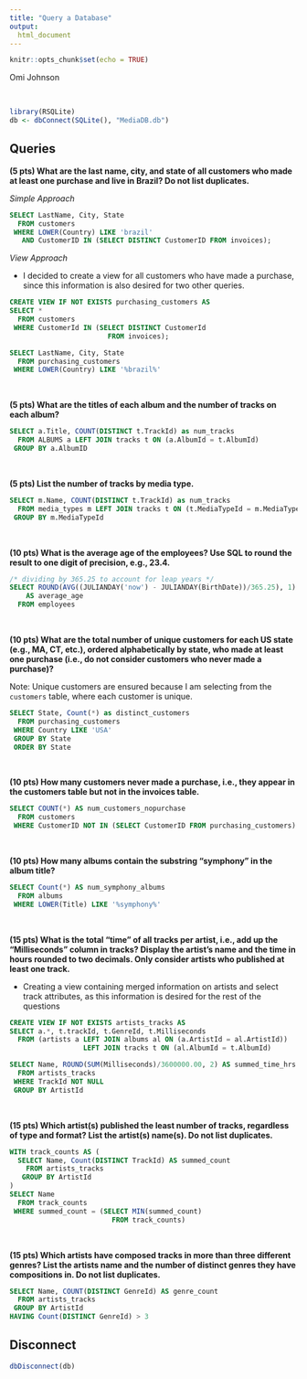 ```yaml
---
title: "Query a Database"
output: 
  html_document
---
```


```r
knitr::opts_chunk$set(echo = TRUE)
```

Omi Johnson

<br>

```r
library(RSQLite)
db <- dbConnect(SQLite(), "MediaDB.db")
```

## Queries

**(5 pts) What are the last name, city, and state of all customers who made at least one purchase and live in Brazil? Do not list duplicates.**

*Simple Approach *

```sql
SELECT LastName, City, State
  FROM customers
 WHERE LOWER(Country) LIKE 'brazil'
   AND CustomerID IN (SELECT DISTINCT CustomerID FROM invoices);
```

*View Approach*

* I decided to create a view for all customers who have made a purchase, since this information is also desired for two other queries. 

```sql
CREATE VIEW IF NOT EXISTS purchasing_customers AS 
SELECT *
  FROM customers
 WHERE CustomerId IN (SELECT DISTINCT CustomerId
                        FROM invoices);
```

```sql
SELECT LastName, City, State
  FROM purchasing_customers
 WHERE LOWER(Country) LIKE '%brazil%'
```

<br>

**(5 pts) What are the titles of each album and the number of tracks on each album? **

```sql
SELECT a.Title, COUNT(DISTINCT t.TrackId) as num_tracks
  FROM ALBUMS a LEFT JOIN tracks t ON (a.AlbumId = t.AlbumId)
 GROUP BY a.AlbumID
```

<br>

**(5 pts) List the number of tracks by media type.**

```sql
SELECT m.Name, COUNT(DISTINCT t.TrackId) as num_tracks 
  FROM media_types m LEFT JOIN tracks t ON (t.MediaTypeId = m.MediaTypeId)
 GROUP BY m.MediaTypeId
```

<br>

**(10 pts) What is the average age of the employees? Use SQL to round the result to one digit of precision, e.g., 23.4.**

```sql
/* dividing by 365.25 to account for leap years */
SELECT ROUND(AVG((JULIANDAY('now') - JULIANDAY(BirthDate))/365.25), 1)
    AS average_age
  FROM employees
```

<br>

**(10 pts) What are the total number of unique customers for each US state (e.g., MA, CT, etc.), ordered alphabetically by state, who made at least one purchase (i.e., do not consider customers who never made a purchase)?**

Note: Unique customers are ensured because I am selecting from the `customers` table, where each customer is unique. 

```sql
SELECT State, Count(*) as distinct_customers
  FROM purchasing_customers
 WHERE Country LIKE 'USA'
 GROUP BY State
 ORDER BY State
```

<br>

**(10 pts) How many customers never made a purchase, i.e., they appear in the customers table but not in the invoices table.**

```sql
SELECT COUNT(*) AS num_customers_nopurchase
  FROM customers
 WHERE CustomerID NOT IN (SELECT CustomerID FROM purchasing_customers)
``` 

<br>

**(10 pts) How many albums contain the substring "symphony" in the album title?**

```sql
SELECT Count(*) AS num_symphony_albums
  FROM albums
 WHERE LOWER(Title) LIKE '%symphony%'
```

<br>

**(15 pts) What is the total "time" of all tracks per artist, i.e., add up the "Milliseconds" column in tracks? Display the artist's name and the time in hours rounded to two decimals. Only consider artists who published at least one track.**

* Creating a view containing merged information on artists and select track attributes, as this information is desired for the rest of the questions

```sql
CREATE VIEW IF NOT EXISTS artists_tracks AS
SELECT a.*, t.trackId, t.GenreId, t.Milliseconds   
  FROM (artists a LEFT JOIN albums al ON (a.ArtistId = al.ArtistId))
                  LEFT JOIN tracks t ON (al.AlbumId = t.AlbumId)
```

```sql
SELECT Name, ROUND(SUM(Milliseconds)/3600000.00, 2) AS summed_time_hrs
  FROM artists_tracks
 WHERE TrackId NOT NULL
 GROUP BY ArtistId
```

<br>

**(15 pts) Which artist(s) published the least number of tracks, regardless of type and format? List the artist(s) name(s). Do not list duplicates.**

```sql
WITH track_counts AS (
  SELECT Name, Count(DISTINCT TrackId) AS summed_count
    FROM artists_tracks
   GROUP BY ArtistId
) 
SELECT Name
  FROM track_counts
 WHERE summed_count = (SELECT MIN(summed_count) 
                         FROM track_counts)
```

<br>

**(15 pts) Which artists have composed tracks in more than three different genres? List the artists name and the number of distinct genres they have compositions in. Do not list duplicates.**

```sql
SELECT Name, COUNT(DISTINCT GenreId) AS genre_count
  FROM artists_tracks
 GROUP BY ArtistId
HAVING Count(DISTINCT GenreId) > 3
```

## Disconnect

```r
dbDisconnect(db)
```